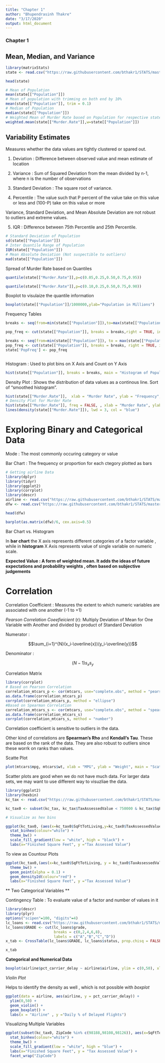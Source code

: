 ```yaml
---
title: "Chapter 1"
author: "Bhupendrasinh Thakre"
date: "3/17/2020"
output: html_document
---
```


### Chapter 1
## Mean, Median, and Variance

```r
library(matrixStats)
state <- read.csv("https://raw.githubusercontent.com/bthakr1/STATS/master/state.csv")

head(state)

# Mean of Population
mean(state[["Population"]])
# Mean of population with trimming on both end by 10%
mean(state[["Population"]], trim = 0.1)
# Median of Population
median(state[["Population"]])
# Weighted Mean of Murder Rate based on Population for respective state
weighted.mean(state[["Murder.Rate"]],w=state[["Population"]])
```

## Variability Estimates

Measures whether the data values are tightly clustered or spared out.

1. Deviation : Difference between observed value and mean estimate of location

2. Variance : Sum of Squared Deviation from the mean divided by n-1, where n is the number of observations

3. Standard Deviation : The square root of variance.

4. Percentile : The value such that P percent of the value take on this value or less and (100-P) 
take on this value or more

Variance, Standard Deviation, and Mean Absolute Deviation are not robust to outliers and extreme values.

5. IQR : Difference between 75th Percentile and 25th Percentile.


```r
# Standard Deviation of Population
sd(state[["Population"]])
# Inter Quantile Range of Population
IQR(state[["Population"]])
# Mean Absolute Deviation (Not suspectible to outliers)
mad(state[["Population"]])


```

Spread of Murder Rate based on Quantiles

```r
quantile(state[["Murder.Rate"]],p=c(0.05,0.25,0.50,0.75,0.95))

quantile(state[["Murder.Rate"]],p=c(0.10,0.25,0.50,0.75,0.90))
```

Boxplot to visulaize the quantile information

```r
boxplot(state[["Population"]]/1000000,ylab="Population in Millions")
```

Frequency Tables

```r

breaks <- seq(from=min(state[["Population"]]),to=max(state[["Population"]]), length=11)

pop_freq <- cut(state[["Population"]], breaks = breaks,right = TRUE, include.lowest = TRUE)

breaks <- seq(from=min(state[["Population"]]), to = max(state[["Population"]]), length = 11)
pop_freq <- cut(state[["Population"]], breaks = breaks, right = TRUE, include.lowest = TRUE)
state['PopFreq'] <- pop_freq



```


Histogram : Used to plot bins on X Axis and Count on Y Axis

```r

hist(state[["Population"]], breaks = breaks, main = "Histogram of Population", xlab = "Population Bins")

```


Density Plot : Shows the distribution of data values as a continous line.  Sort of "smoothed histogram". 

```r
hist(state[["Murder.Rate"]],  xlab = "Murder Rate", ylab = "Frequency", main="Histogram for Murder Rate")
# Density Plot for Murder Rate
hist(state[["Murder.Rate"]], freq = FALSE, , xlab = "Murder Rate", ylab = "Density", main="Density Plot for Murder Rate")
lines(density(state[["Murder.Rate"]]), lwd = 3, col = "blue")

```



# Exploring Binary and Categorical Data

Mode : The most commonly occuring category or value

Bar Chart : The frequency or proportion for each ctegory plotted as bars

``` r
# Getting airline Data
library(dplyr)
library(tidyr)
library(ggplot2)
library(corrplot)
library(descr)
airline <- read.csv("https://raw.githubusercontent.com/bthakr1/STATS/master/airline_stats.csv")
dfw <- read.csv("https://raw.githubusercontent.com/bthakr1/STATS/master/dfw_airline.csv")

head(dfw)

barplot(as.matrix(dfw)/6, cex.axis=0.5)


```


Bar Chart vs. Histogram 

In **bar chart** the X axis represents different categories of a factor variable , while in **histogram** X Axis represents value of 
single variable on numeric scale.

**Expected Value : A form of weighted mean. It adds the ideas of future expectations and probability weights , often based on subjective judgements **

# Correlation

Correlation Coefficient : Measures the extent to which numeric variables are associated with one another (-1 to +1)

*Pearson Correlation Coeefieicient* (r): Multiply Deviation of Mean for One Variable with Another and divided by product of Standard 
Deviation

Numerator :

$$\sum_{i=1}^{N}(x_i-\overline{x})(y_i-\overline{y})$$

Denominator :

$$(N-1)s_xs_y$$


Correlation Matrix



```r
library(corrplot)
# Based on Pearson Correlation
correlation_mtcars_p <- cor(mtcars, use="complete.obs", method = "pearson")
as.data.frame(correlation_mtcars_p)
corrplot(correlation_mtcars_p, method = "ellipse")
#Based on Spearman Correlation
correlation_mtcars_s <- cor(mtcars, use="complete.obs", method = "spearman")
as.data.frame(correlation_mtcars_s)
corrplot(correlation_mtcars_s, method = "number")

```

Correlation coefficient is sensitive to outliers in the data. 

Other kind of correlations are **Spearman's Rho** and **Kendall's Tau**. These are based on the rank of the data. They are also robust to 
outliers since these worrk on ranks than values. 

Scatte Plot

```r

plot(mtcars$mpg, mtcars$wt, xlab = "MPG", ylab = "Weight", main = "Scatter Plot between MPG and Weight")

```

Scatter plots are good when we do not have much data. For larger data sets, we may want to use different way to visuzliae the data.

```r
library(ggplot2)
library(hexbin)
kc_tax <- read.csv("https://raw.githubusercontent.com/bthakr1/STATS/master/kc_tax.csv")

kc_tax0 <- subset(kc_tax, kc_tax$TaxAssessedValue < 750000 & kc_tax$SqFtTotLiving > 100 & kc_tax$SqFtTotLiving < 3500)
```

```r

# Visualize as hex bins

ggplot(kc_tax0, (aes(x=kc_tax0$SqFtTotLiving,y=kc_tax0$TaxAssessedValue))) + 
  stat_binhex(colour="white") +
  theme_bw() +
  scale_fill_gradient(low = "white", high = "black") +
  labs(x="Finished Square Feet", y ="Tax Assessed Value")
```

To view as Countour Plots

```r

ggplot(kc_tax0,(aes(x=kc_tax0$SqFtTotLiving, y = kc_tax0$TaxAssessedValue))) +
  theme_bw() +
  geom_point(alpha = 0.1) +
  geom_density2d(colour="red") +
  labs(x="Finished Square Feet", y ="Tax Assessed Value")


```


** Two Categorical Variables **

Contingency Table : To evaluate value of a factor and number of values in it 

```r
library(descr)
library(plyr)
options("scipen"=100, "digits"=4)
lc_loans <- read.csv("https://raw.githubusercontent.com/bthakr1/STATS/master/lc_loans.csv")
lc_loans$GRADE <- cut(lc_loans$grade,
                      breaks = c(0,2,4,6,8),
                      labels = c("A","B","C","D"))
x_tab <- CrossTable(lc_loans$GRADE, lc_loans$status, prop.chisq = FALSE, prop.t = TRUE, prop.c = TRUE, prop.r = FALSE, format = "SPSS")

x_tab
```



**Categorical and Numerical Data**

```r

boxplot(airline$pct_carrier_delay ~ airline$airline, ylim = c(0,50), xlab = "Airline", ylab = "Percent Carrier Delay")

```


*Violin Plot* 

Helps to identify the density as well , which is not possible with _boxplot_



```r

ggplot(data = airline, aes(airline, y = pct_carrier_delay)) + 
  ylim(0,50) +
  geom_violin() + 
  geom_boxplot() +
  labs(x = "Airline" , y ="Daily % of Delayed Flights")


```


Visualizing Multiple Variables

```r

ggplot(subset(kc_tax0, ZipCode %in% c(98188,98108,98126)), aes(x=SqFtTotLiving, y = TaxAssessedValue)) +
  stat_binhex(colour="white") +
  theme_bw() +
  scale_fill_gradient(low = "white", high = "blue") +
  labs(x="Finished Square Feet", y = "Tax Assessed Value") +
  facet_wrap("ZipCode")


```
























